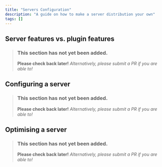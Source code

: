 ```yaml
---
title: "Servers Configuration"
description: "A guide on how to make a server distribution your own"
tags: []
---
```


## Server features vs. plugin features
> ### This section has not yet been added.
> **Please check back later!** *Alternatively, please submit a PR if you are able to!*
<v comment="Why paper et al dont add overly specific stuff, sorts of stuff they do add. Might also be a good section to explain the purpose of distributions and groups like papers goals." />

## Configuring a server
> ### This section has not yet been added.
> **Please check back later!** *Alternatively, please submit a PR if you are able to!*
<v comment="Basic server configuration guide, where main files are for major platforms and the associated documentation.." />

## Optimising a server
> ### This section has not yet been added.
> **Please check back later!** *Alternatively, please submit a PR if you are able to!*
<v comment="Link to one of the optimisation guides. This stub is mostly here in case any of the existing optimisation document makes sense to transfer to this section. Most of it probably goes elsewhere." />